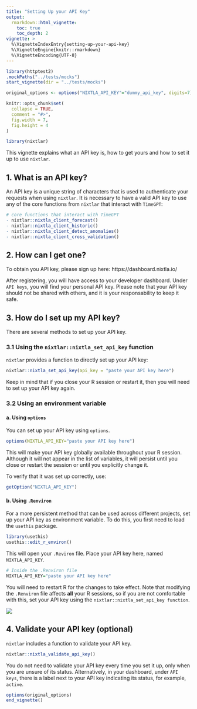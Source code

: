 ```yaml
---
title: "Setting Up your API Key"
output: 
  rmarkdown::html_vignette:
    toc: true 
    toc_depth: 2
vignette: >
  %\VignetteIndexEntry{setting-up-your-api-key}
  %\VignetteEngine{knitr::rmarkdown}
  %\VignetteEncoding{UTF-8}
---
```

```r
library(httptest2)
.mockPaths("../tests/mocks")
start_vignette(dir = "../tests/mocks")

original_options <- options("NIXTLA_API_KEY"="dummy_api_key", digits=7)

knitr::opts_chunk$set(
  collapse = TRUE,
  comment = "#>", 
  fig.width = 7, 
  fig.height = 4
)
```

```r
library(nixtlar)
```

This vignette explains what an API key is, how to get yours and how to set it up to use `nixtlar`. 

## 1. What is an API key? 
An API key is a unique string of characters that is used to authenticate your requests when using `nixtlar`. It is necessary to have a valid API key to use any of the core functions from `nixtlar` that interact with `TimeGPT`: 

```r
# core functions that interact with TimeGPT
- nixtlar::nixtla_client_forecast()
- nixtlar::nixtla_client_historic()
- nixtlar::nixtla_client_detect_anomalies()
- nixtlar::nixtla_client_cross_validation()
```

## 2. How can I get one? 
To obtain you API key, please sign up here: https://dashboard.nixtla.io/ 

After registering, you will have access to your developer dashboard. Under `API keys`, you will find your personal API key. Please note that your API key should not be shared with others, and it is your responsability to keep it safe. 

## 3. How do I set up my API key? 

There are several methods to set up your API key. 

### 3.1 Using the `nixtlar::nixtla_set_api_key` function

`nixtlar` provides a function to directly set up your API key: 

```r
nixtlar::nixtla_set_api_key(api_key = "paste your API key here")
```

Keep in mind that if you close your R session or restart it, then you will need to set up your API key again.

### 3.2 Using an environment variable 

#### a. Using `options`

You can set up your API key using `options`. 

```r
options(NIXTLA_API_KEY="paste your API key here")
```

This will make your API key globally available throughout your R session. Although it will not appear in the list of variables, it will persist until you close or restart the session or until you explicitly change it.

To verify that it was set up correctly, use:

```r
getOption("NIXTLA_API_KEY")
```

#### b. Using `.Renviron` 

For a more persistent method that can be used across different projects, set up your API key as environment variable. To do this, you first need to load the `usethis` package.

```r
library(usethis)
usethis::edit_r_environ()
```

This will open your `.Reviron` file. Place your API key here, named `NIXTLA_API_KEY`.

```r
# Inside the .Renviron file 
NIXTLA_API_KEY="paste your API key here"
```

You will need to restart R for the changes to take effect. Note that modifying the `.Renviron` file affects **all** your R sessions, so if you are not comfortable with this, set your API key using the `nixtlar::nixtla_set_api_key function`.

![](../man/figures/diagram.png) 

## 4. Validate your API key (optional)

`nixtlar` includes a function to validate your API key.

```r
nixtlar::nixtla_validate_api_key()
```

You do not need to validate your API key every time you set it up, only when you are unsure of its status. Alternatively, in your dashboard, under `API keys`, there is a label next to your API key indicating its status, for example, `active`. 

```r
options(original_options)
end_vignette()
```

